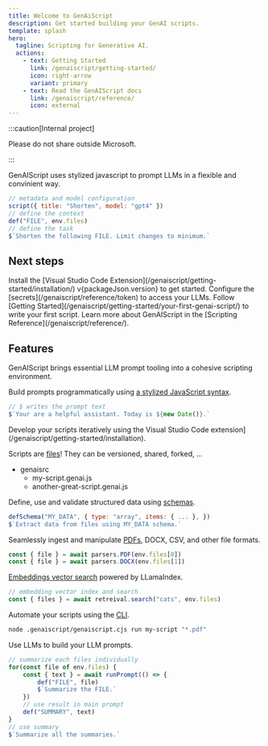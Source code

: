 ```yaml
---
title: Welcome to GenAiScript
description: Get started building your GenAI scripts.
template: splash
hero:
  tagline: Scripting for Generative AI.
  actions:
    - text: Getting Started
      link: /genaiscript/getting-started/
      icon: right-arrow
      variant: primary
    - text: Read the GenAIScript docs
      link: /genaiscript/reference/
      icon: external
---
```



:::caution[Internal project]

Please do not share outside Microsoft.

:::

GenAIScript uses stylized javascript to prompt LLMs in a flexible and convinient way.

```js wrap
// metadata and model configuration
script({ title: "Shorten", model: "gpt4" })
// define the context 
def("FILE", env.files)
// define the task
$`Shorten the following FILE. Limit changes to minimum.`
```

## Next steps

<CardGrid stagger>
	<Card title="Install the extension" icon="puzzle">
		Install the [Visual Studio Code Extension](/genaiscript/getting-started/installation/)
v{packageJson.version}
		to get started.
	</Card>
	<Card title="Configure your LLMs" icon="setting">
		Configure the [secrets](/genaiscript/reference/token) to access your LLMs.
	</Card>
	<Card title="Write your first script" icon="pencil">
		Follow [Getting Started](/genaiscript/getting-started/your-first-genai-script/) to write your first script.
	</Card>
	<Card title="Read the docs" icon="open-book">
		Learn more about GenAIScript in the [Scripting Reference](/genaiscript/reference/).
	</Card>
</CardGrid>

## Features

GenAIScript brings essential LLM prompt tooling into a cohesive scripting environment.

<CardGrid>

<Card title="Stylized Javascript" icon="seti:javascript">

Build prompts programmatically using [a stylized JavaScript syntax](/genaiscript/reference/scripts/).

```js
// $ writes the prompt text
$`Your are a helpful assistant. Today is ${new Date()}.`
```

</Card>

<Card title="Fast Development Loop" icon="rocket">

Develop your scripts iteratively using the Visual Studio Code extension](/genaiscript/getting-started/installation).

</Card>

<Card title="Reuse and Share Scripts" icon="star">

Scripts are [files](/genaiscript/reference/scripts/)! They can be versioned, shared, forked, ...

<FileTree>

- genaisrc
  - my-script.genai.js
  - another-great-script.genai.js

</FileTree>

</Card>

<Card title="Data Schemas" icon="list-format">

Define, use and validate structured data using [schemas](/genaiscript/reference/scripts/schemas).

```js
defSchema("MY_DATA", { type: "array", items: { ... }, })
$`Extract data from files using MY_DATA schema.`
```

</Card>

<Card title="Ingest PDFs, DOCX, CSV, .." icon="seti:pdf">

Seamlessly ingest and manipulate [PDFs](/genaiscript/reference/scripts/pdfs), DOCX, CSV, and other file formats.

```js
const { file } = await parsers.PDF(env.files[0])
const { file } = await parsers.DOCX(env.files[1])
```

</Card>

<Card title="RAG built-in" icon="magnifier">

[Embeddings vector search](/genaiscript/reference/scripts/embedding-search) powered by LLamaIndex.

```js
// embedding vector index and search
const { files } = await retreival.search("cats", env.files)
```

</Card>

<Card title="Automate" icon="github">

Automate your scripts using the [CLI](/genaiscript/reference/cli).

```bash frame="none"
node .genaiscript/genaiscript.cjs run my-script "*.pdf"
```

</Card>


<Card title="LLM Composition" icon="external">

Use LLMs to build your LLM prompts.

```js
// summarize each files individually
for(const file of env.files) {
	const { text } = await runPrompt(() => {
		def("FILE", file)
		$`Summarize the FILE.`
	})
	// use result in main prompt
	def("SUMMARY", text)
}
// use summary
$`Summarize all the summaries.`
```

</Card>

</CardGrid>